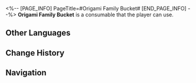 <%-- [PAGE_INFO]
PageTitle=#Origami Family Bucket#
[END_PAGE_INFO] --%>
{{Consumable Infobox
|id          = 408623
|image       = Item Origami Family Bucket.png{{subst:void|<!--$UPLOAD:<<SpriteOutput/ItemFigures/408623.png>-<Item Origami Family Bucket.png>-<Consumable Icons>>-->}}
|type        = Attack Consumables
|rarity      = 3
|effect      = Upon use, one of the following effects will be randomly applied to all allies: Serious Professor Owl &mdash; DMG dealt increases by 36%. Mischievous Origami Bird &mdash; DMG taken increases by 10%.
|description = A limited-edition version of Dreamville-themed food, offered exclusively in Clock Studios Theme Park. Although the name seems a bit disturbing, it's actually just some really tasty fried chicken.
|effectType  = 
|effectType2 = 
|effectType3 = 
|recipe      = 
|source1     = [[Dreamville-Themed Restaurant]]
|source2     = 
|source3     = 
}}
{{Description|''"Why is there so much mustard in the Birdie Bucket!?"''}}
'''Origami Family Bucket''' is a consumable that the player can use.

==Other Languages==
{{Other Languages
|en   = Origami Family Bucket
|zhs  = 折纸全家桶
|zht  = 摺紙全家桶
|ja   = 折り紙セット
|ko   = 종이새 패밀리팩
|es   = Cubo familiar
|fr   = Seau de la famille origami
|ru   = Оригами-баскет
|th   = Origami Family Bucket
|vi   = Gia Đình Gấp Giấy
|de   = Origami-Familientonne
|id   = Origami Family Bucket
|pt   = Balde Família de Origami
}}

==Change History==
{{Change History|2.1}}

==Navigation==
{{Consumable Navbox}}